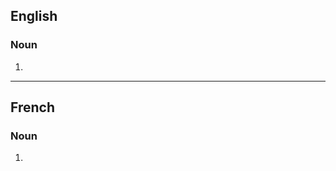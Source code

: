 ==English==

===Noun===
{{head|en|noun plural form}}

# {{plural of|cohabitation|lang=en}}

----

==French==

===Noun===
{{head|fr|noun plural form|g=f}}

# {{plural of|cohabitation|lang=fr}}